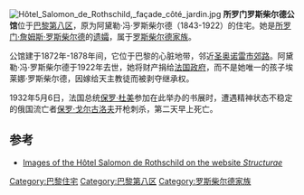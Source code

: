 [[File:Hôtel_Salomon_de_Rothschild,_façade_côté_jardin.jpg|thumb]]
'''所罗门罗斯柴尔德公馆'''位于[[巴黎第八区|巴黎第八区]]，原为阿黛勒·冯·罗斯柴尔德（1843-1922）的住宅。她是[[所罗门·詹姆斯·罗斯柴尔德|所罗门·詹姆斯·罗斯柴尔德]]的[[遗孀|遗孀]]，属于[[罗斯柴尔德家族|罗斯柴尔德家族]]。

公馆建于1872年-1878年间，它位于巴黎的心脏地带，邻近[[圣奥诺雷市郊路|圣奥诺雷市郊路]]。阿黛勒·冯·罗斯柴尔德于1922年去世，她将财产捐给[[法国政府|法国政府]]，而不是她唯一的孩子埃莱娜·罗斯柴尔德，因嫁给天主教徒而被剥夺继承权。

1932年5月6日，法国总统[[保罗·杜美|保罗·杜美]]参加在此举办的书展时，遭遇精神状态不稳定的俄国流亡者[[保罗·戈尔古洛夫|保罗·戈尔古洛夫]]开枪刺杀，第二天早上死亡。

== 参考 ==
* [http://fr.structurae.de/structures/data/index.cfm?id=s0018008 Images of the Hôtel Salomon de Rothschild on the website ''Structurae''] {{Wayback|url=http://fr.structurae.de/structures/data/index.cfm?id=s0018008 |date=20120214093930 }}
{{coord|48|52|31|N|2|18|11|E|region:FR_type:landmark_source:kolossus-frwiki|display=title}}

[[Category:巴黎住宅|Category:巴黎住宅]]
[[Category:巴黎第八区|Category:巴黎第八区]]
[[Category:罗斯柴尔德家族|Category:罗斯柴尔德家族]]